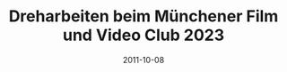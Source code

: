 ---
title: Dreharbeiten beim Münchener Film und Video Club 2023
date: 2011-10-08
image: "/images/mcv/mfvc4.jpeg"
width: 1500
height: 1125
---